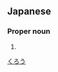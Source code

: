 ==Japanese==
{{ja-kanjitab|く|ろう|yomi=o}}

===Proper noun===
{{ja-pos|proper|くろう}}

# {{given name|male|lang=ja}}

[[Category:Japanese male given names|くろう]]